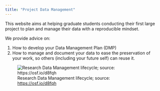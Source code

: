 ```yaml
---
title: "Project Data Management"
---
```


This website aims at helping graduate students conducting their first large project to plan and manage their data with a reproducible mindset.

We provide advice on:

1. How to develop your Data Management Plan (DMP)  
2. How to manage and document your data to ease the preservation of your work, so others (including your future self) can reuse it.

![Research Data Management lifecycle; source: <https://osf.io/d8fqh>](images/data_lifecycle_rdm.png)


